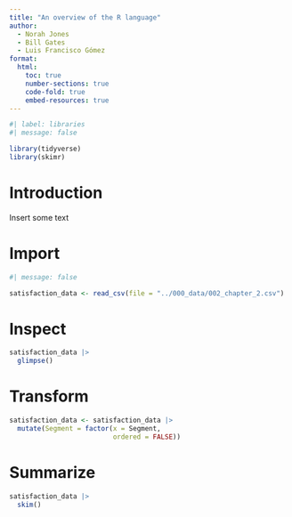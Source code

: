 ```yaml
---
title: "An overview of the R language"
author:
  - Norah Jones
  - Bill Gates
  - Luis Francisco Gómez
format: 
  html:
    toc: true
    number-sections: true
    code-fold: true
    embed-resources: true
---
```


```r
#| label: libraries
#| message: false

library(tidyverse)
library(skimr)
```

# Introduction

Insert some text

# Import

```r
#| message: false

satisfaction_data <- read_csv(file = "../000_data/002_chapter_2.csv")
```

# Inspect

```r
satisfaction_data |> 
  glimpse()
```

# Transform

```r
satisfaction_data <- satisfaction_data |> 
  mutate(Segment = factor(x = Segment, 
                          ordered = FALSE))
```

# Summarize

```r
satisfaction_data |> 
  skim()
```


